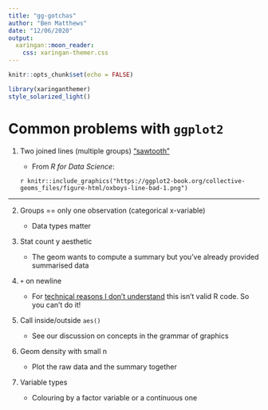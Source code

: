 ```yaml
---
title: "gg-gotchas"
author: "Ben Matthews"
date: "12/06/2020"
output: 
  xaringan::moon_reader:
    css: xaringan-themer.css
---
```


```r
knitr::opts_chunk$set(echo = FALSE)
```

```r
library(xaringanthemer)
style_solarized_light()
```

# Common problems with `ggplot2`

1. Two joined lines (multiple groups) ["sawtooth"](https://ggplot2-book.org/collective-geoms.html)

    - From _R for Data Science_:
    
    `r knitr::include_graphics("https://ggplot2-book.org/collective-geoms_files/figure-html/oxboys-line-bad-1.png")`


---
2. Groups == only one observation (categorical x-variable)

    - Data types matter

3. Stat count y aesthetic

    - The geom wants to compute a summary but you've already provided summarised data

4. `+` on newline

    - For [technical reasons I don't understand](https://community.rstudio.com/t/why-put-and-at-the-end-of-lines/1831) this isn't valid R code. So you can't do it!

5. Call inside/outside `aes()`
    - See our discussion on concepts in the grammar of graphics 
    
6. Geom density with small n
    - Plot the raw data and the summary together

7. Variable types
    - Colouring by a factor variable or a continuous one